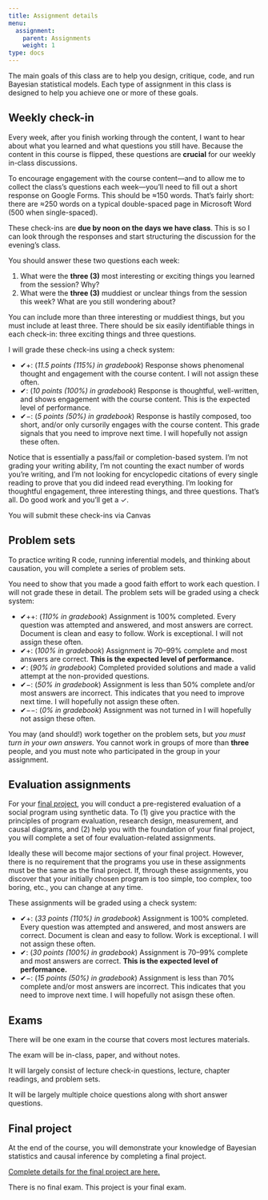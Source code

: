 ```yaml
---
title: Assignment details
menu:
  assignment:
    parent: Assignments
    weight: 1
type: docs
---
```


The main goals of this class are to help you design, critique, code, and run Bayesian statistical models. Each type of assignment in this class is designed to help you achieve one or more of these goals.

## Weekly check-in

Every week, after you finish working through the content, I want to hear about what you learned and what questions you still have. Because the content in this course is flipped, these questions are **crucial** for our weekly in-class discussions.

To encourage engagement with the course content—and to allow me to collect the class's questions each week—you'll need to fill out a short response on Google Forms. This should be ≈150 words. That's fairly short: there are ≈250 words on a typical double-spaced page in Microsoft Word (500 when single-spaced). 

These check-ins are **due by noon on the days we have class**. This is so I can look through the responses and start structuring the discussion for the evening's class.

You should answer these two questions each week:

1. What were the **three (3)** most interesting or exciting things you learned from the session? Why?
2. What were the **three (3)** muddiest or unclear things from the session this week? What are you still wondering about?    

You can include more than three interesting or muddiest things, but you must include at least three. There should be six easily identifiable things in each check-in: three exciting things and three questions.

I will grade these check-ins using a check system:

- ✔+: (*11.5 points (115%) in gradebook*) Response shows phenomenal thought and engagement with the course content. I will not assign these often.
- ✔: (*10 points (100%) in gradebook*) Response is thoughtful, well-written, and shows engagement with the course content. This is the expected level of performance.
- ✔−: (*5 points (50%) in gradebook*) Response is hastily composed, too short, and/or only cursorily engages with the course content. This grade signals that you need to improve next time. I will hopefully not assign these often.

Notice that is essentially a pass/fail or completion-based system. I'm not grading your writing ability, I'm not counting the exact number of words you're writing, and I'm not looking for encyclopedic citations of every single reading to prove that you did indeed read everything. I'm looking for thoughtful engagement, three interesting things, and three questions. That's all. Do good work and you'll get a ✓.

You will submit these check-ins via Canvas


## Problem sets

To practice writing R code, running inferential models, and thinking about causation, you will complete a series of problem sets. 

You need to show that you made a good faith effort to work each question. I will not grade these in detail. The problem sets will be graded using a check system:

- ✔++: (*110% in gradebook*) Assignment is 100% completed. Every question was attempted and answered, and most answers are correct. Document is clean and easy to follow. Work is exceptional. I will not assign these often.
- ✔+: (*100% in gradebook*) Assignment is 70–99% complete and most answers are correct. **This is the expected level of performance.**
- ✔: (*90% in gradebook*) Completed provided solutions and made a valid attempt at the non-provided questions. 
- ✔−: (*50% in gradebook*) Assignment is less than 50% complete and/or most answers are incorrect. This indicates that you need to improve next time. I will hopefully not assign these often.
- ✔−−: (*0% in gradebook*) Assignment was not turned in I will hopefully not assign these often.

You may (and should!) work together on the problem sets, but *you must turn in your own answers.* You cannot work in groups of more than **three** people, and you must note who participated in the group in your assignment.


## Evaluation assignments

For your [final project](/assignment/final-project/), you will conduct a pre-registered evaluation of a social program using synthetic data. To (1) give you practice with the principles of program evaluation, research design, measurement, and causal diagrams, and (2) help you with the foundation of your final project, you will complete a set of four evaluation-related assignments. 

Ideally these will become major sections of your final project. However, there is no requirement that the programs you use in these assignments must be the same as the final project. If, through these assignments, you discover that your initially chosen program is too simple, too complex, too boring, etc., you can change at any time.

These assignments will be graded using a check system:

- ✔+: (*33 points (110%) in gradebook*) Assignment is 100% completed. Every question was attempted and answered, and most answers are correct. Document is clean and easy to follow. Work is exceptional. I will not assign these often.
- ✔: (*30 points (100%) in gradebook*) Assignment is 70–99% complete and most answers are correct. **This is the expected level of performance.**
- ✔−: (*15 points (50%) in gradebook*) Assignment is less than 70% complete and/or most answers are incorrect. This indicates that you need to improve next time. I will hopefully not asisgn these often.


## Exams

There will be one exam in the course that covers most lectures materials. 

The exam will be in-class, paper, and without notes. 

It will largely consist of lecture check-in questions, lecture, chapter readings, and problem sets.

It will be largely multiple choice questions along with short answer questions.


## Final project

At the end of the course, you will demonstrate your knowledge of Bayesian statistics and causal inference by completing a final project.

[Complete details for the final project are here.](/assignment/final-project/)

There is no final exam. This project is your final exam.